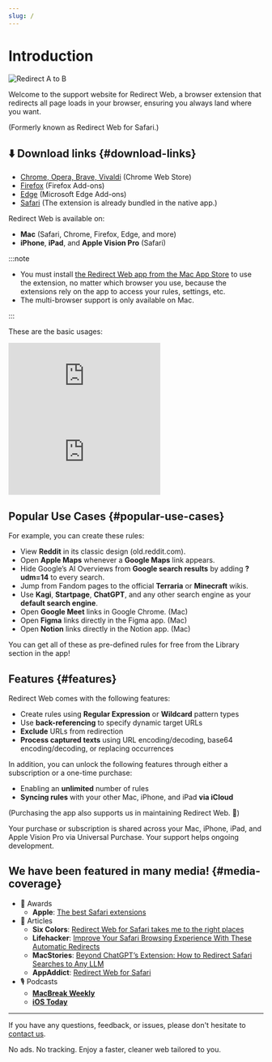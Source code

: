 ```yaml
---
slug: /
---
```



# Introduction

<div style={{display: "flex", flexDirection: "column", alignItems: "flex-start", marginBottom: "25px"}}>
  <img src="./img/redirect-a-to-b.png" style={{display: "block", minWidth: "360px", maxWidth: "500px", width: "100%", height: "auto", marginBottom: "25px"}} alt="Redirect A to B" />
  <ExtensionStoreLinks />
</div>

Welcome to the support website for Redirect Web, a browser extension that redirects all page loads in your browser, ensuring you always land where you want. 

(Formerly known as Redirect Web for Safari.)

## ⬇️ Download links {#download-links}

- [Chrome, Opera, Brave, Vivaldi](https://chromewebstore.google.com/detail/ffglckbhfbfmdkefdmjbhpnffkcmlhdh) (Chrome Web Store)
- [Firefox](https://addons.mozilla.org/firefox/addon/redirect-web/) (Firefox Add-ons)
- [Edge](https://microsoftedge.microsoft.com/addons/detail/hmfkakfdccgdpgemaicfgngnmflefpga) (Microsoft Edge Add-ons)
- [Safari](https://apps.apple.com/app/id1571283503) (The extension is already bundled in the native app.)

Redirect Web is available on:

- **Mac** (Safari, Chrome, Firefox, Edge, and more)
- **iPhone**, **iPad**, and **Apple Vision Pro** (Safari)

:::note

- You must install [the Redirect Web app from the Mac App Store](https://apps.apple.com/app/id1571283503) to use the extension, no matter which browser you use, because the extensions rely on the app to access your rules, settings, etc.
- The multi-browser support is only available on Mac.

:::

These are the basic usages:

<iframe style={{width:"100%", aspectRatio:"9/16", height:"auto", maxHeight:"60vh", maxWidth:"35vh"}} src="https://www.youtube.com/embed/NaQ5X-v-qJU" title="iOS Demo Video (YouTube)" frameborder="0" allow="accelerometer; autoplay; clipboard-write; encrypted-media; gyroscope; picture-in-picture; web-share" allowfullscreen></iframe>

<iframe style={{width:"100%", aspectRatio:"17/9", height:"auto", maxHeight:"100vh"}} src="https://www.youtube.com/embed/5eU89Gu73SQ" title="macOS Demo Video (YouTube)" frameborder="0" allow="accelerometer; autoplay; clipboard-write; encrypted-media; gyroscope; picture-in-picture; web-share" allowfullscreen></iframe>

## Popular Use Cases {#popular-use-cases}

For example, you can create these rules:

- View **Reddit** in its classic design (old.reddit.com).
- Open **Apple Maps** whenever a **Google Maps** link appears.
- Hide Google’s AI Overviews from **Google search results** by adding **?udm=14** to every search.
- Jump from Fandom pages to the official **Terraria** or **Minecraft** wikis.
- Use **Kagi**, **Startpage**, **ChatGPT**, and any other search engine as your **default search engine**.
- Open **Google Meet** links in Google Chrome. (Mac)
- Open **Figma** links directly in the Figma app. (Mac)
- Open **Notion** links directly in the Notion app. (Mac)

You can get all of these as pre-defined rules for free from the Library section in the app!

## Features {#features}

Redirect Web comes with the following features:

- Create rules using **Regular Expression** or **Wildcard** pattern types
- Use **back-referencing** to specify dynamic target URLs
- **Exclude** URLs from redirection
- **Process captured texts** using URL encoding/decoding, base64 encoding/decoding, or replacing occurrences

In addition, you can unlock the following features through either a subscription or a one-time purchase:

- Enabling an **unlimited** number of rules
- **Syncing rules** with your other Mac, iPhone, and iPad **via iCloud**

(Purchasing the app also supports us in maintaining Redirect Web. 🙏)

Your purchase or subscription is shared across your Mac, iPhone, iPad, and Apple Vision Pro via Universal Purchase. Your support helps ongoing development.


## We have been featured in many media! {#media-coverage}

* 🏅 Awards
    * **Apple**: [The best Safari extensions](https://apps.apple.com/us/story/id1377753262)
* 📰 Articles
    * **Six Colors**: [Redirect Web for Safari takes me to the right places](https://sixcolors.com/post/2022/11/redirect-web-for-safari-takes-me-to-the-right-places/)
    * **Lifehacker**: [Improve Your Safari Browsing Experience With These Automatic Redirects](https://lifehacker.com/improve-your-safari-browsing-experience-with-these-auto-1849812013)
    * **MacStories**: [Beyond ChatGPT’s Extension: How to Redirect Safari Searches to Any LLM](https://www.macstories.net/tutorials/beyond-chatgpts-extension-how-to-redirect-safari-searches-to-any-llm/)
    * **AppAddict**: [Redirect Web for Safari](https://appaddict.app/post/redirect-web-for-safari)
* 🎙️ Podcasts
    * [**MacBreak Weekly**](https://youtu.be/I251K3L2s88?t=7427)
    * [**iOS Today**](https://youtu.be/cWkwH84b6M4?t=636)

---

If you have any questions, feedback, or issues, please don't hesitate to [contact us](contact-us).

No ads. No tracking. Enjoy a faster, cleaner web tailored to you.
